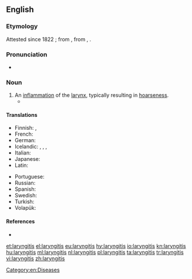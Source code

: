 ==English==
{{wikipedia}}

===Etymology===
Attested since 1822 {{C.E.}}; from {{etyl|la|en}} {{term|lang=la|larynx}}, from {{etyl|grc|en}} {{term|λάρυγξ|tr=larunks|lang=grc|sc=polytonic}}, {{suffix||itis|lang=en}}.

===Pronunciation===
* {{a|US}} {{IPA|/læɹɪnˈdʒajɾɪs/|lang=en}}

===Noun===
{{en-noun|-}}

# An [[inflammation]] of the [[larynx]], typically resulting in [[hoarseness]].
#* {{quote-book
|year=1960
|author={{w|P. G. Wodehouse}}
|title={{w|Jeeves in the Offing}}
|section=chapter XI
|passage=The moment had come for the honeyed word. I lowered my voice to a confidential murmur, but on her inquiring if I had '''laryngitis''' raised it again.}}

====Translations====
{{trans-top|inflammation of the larynx}}
* Finnish: {{t|fi|kurkunpään tulehdus}}, {{t+|fi|laryngiitti}}
* French: {{t+|fr|laryngite}}
* German: {{t+|de|Kehlkopfentzündung|f}}
* Icelandic: {{t|is|barkakýlisbólga|f}}, {{t|is|barkakýliskvef|n}}, {{t|is|raddbandakvef|n}}, {{t|is|barkabólga|f}}
* Italian: {{t|it|laringite|f}}
* Japanese: {{t|ja|喉頭炎|tr=[[こうとうえん]], [[koutouen]]|sc=Jpan}}
* Latin: {{t|la|laryngitis}}
{{trans-mid}}
* Portuguese: {{t+|pt|laringite}}
* Russian: {{t+|ru|ларингит|m|sc=Cyrl|tr=laringít}}
* Spanish: {{t|es|laringite}}
* Swedish: {{t+|sv|laryngit}}
* Turkish: {{t|tr|gırtlak yangısı}}
* Volapük: {{t|vo|larinaflamat}}
{{trans-bottom}}

====References====
* {{R:Online Etymology Dictionary}}

[[Category:en:Diseases]]

[[et:laryngitis]]
[[el:laryngitis]]
[[eu:laryngitis]]
[[hy:laryngitis]]
[[io:laryngitis]]
[[kn:laryngitis]]
[[hu:laryngitis]]
[[ml:laryngitis]]
[[nl:laryngitis]]
[[pl:laryngitis]]
[[ta:laryngitis]]
[[tr:laryngitis]]
[[vi:laryngitis]]
[[zh:laryngitis]]
